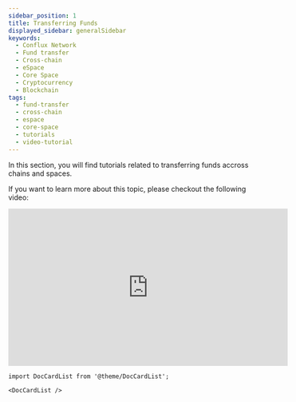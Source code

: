 ```yaml
---
sidebar_position: 1
title: Transferring Funds
displayed_sidebar: generalSidebar
keywords:
  - Conflux Network
  - Fund transfer
  - Cross-chain
  - eSpace
  - Core Space
  - Cryptocurrency
  - Blockchain
tags:
  - fund-transfer
  - cross-chain
  - espace
  - core-space
  - tutorials
  - video-tutorial
---
```


In this section, you will find tutorials related to transferring funds accross chains and spaces.


If you want to learn more about this topic, please checkout the following video:



<Tabs>
  <TabItem value="youtube" label="Transferring Funds Video Tutorial">
<iframe width="560" height="315" src="https://www.youtube.com/embed/BA2pfVK7pmU?si=kIXns4ePU9dNkHG3" title="YouTube video player" frameborder="0" allow="accelerometer; autoplay; clipboard-write; encrypted-media; gyroscope; picture-in-picture; web-share" allowfullscreen></iframe>
  </TabItem>
</Tabs>



```mdx-code-block
import DocCardList from '@theme/DocCardList';

<DocCardList />
```
